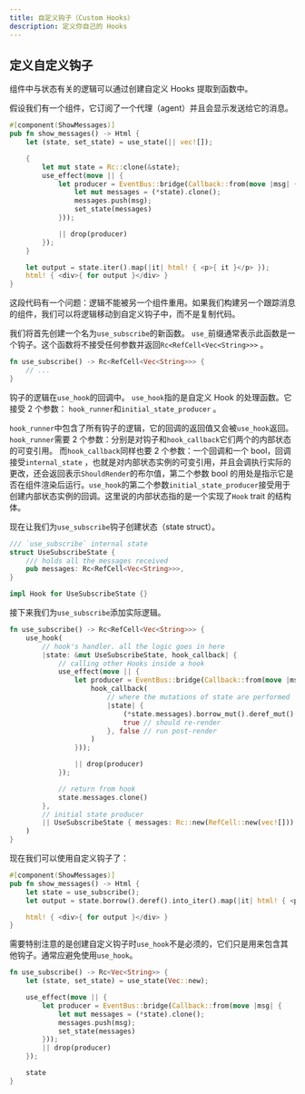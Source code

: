 ```yaml
---
title: 自定义钩子（Custom Hooks）
description: 定义你自己的 Hooks
---
```


## 定义自定义钩子

组件中与状态有关的逻辑可以通过创建自定义 Hooks 提取到函数中。

假设我们有一个组件，它订阅了一个代理（agent）并且会显示发送给它的消息。

```rust
#[component(ShowMessages)]
pub fn show_messages() -> Html {
    let (state, set_state) = use_state(|| vec![]);

    {
        let mut state = Rc::clone(&state);
        use_effect(move || {
            let producer = EventBus::bridge(Callback::from(move |msg| {
                let mut messages = (*state).clone();
                messages.push(msg);
                set_state(messages)
            }));

            || drop(producer)
        });
    }

    let output = state.iter().map(|it| html! { <p>{ it }</p> });
    html! { <div>{ for output }</div> }
}
```

这段代码有一个问题：逻辑不能被另一个组件重用。如果我们构建另一个跟踪消息的组件，我们可以将逻辑移动到自定义钩子中，而不是复制代码。

我们将首先创建一个名为`use_subscribe`的新函数。 `use_`前缀通常表示此函数是一个钩子。这个函数将不接受任何参数并返回`Rc<RefCell<Vec<String>>>` 。

```rust
fn use_subscribe() -> Rc<RefCell<Vec<String>>> {
    // ...
}
```

钩子的逻辑在`use_hook`的回调中。 `use_hook`指的是自定义 Hook 的处理函数。它接受 2 个参数： `hook_runner`和`initial_state_producer` 。

`hook_runner`中包含了所有钩子的逻辑，它的回调的返回值又会被`use_hook`返回。 `hook_runner`需要 2 个参数：分别是对钩子和`hook_callback`它们两个的内部状态的可变引用。 而`hook_callback`同样也要 2 个参数：一个回调和一个 bool，回调接受`internal_state` ，也就是对内部状态实例的可变引用，并且会调执行实际的更改，还会返回表示`ShouldRender`的布尔值，第二个参数 bool 的用处是指示它是否在组件渲染后运行。`use_hook`的第二个参数`initial_state_producer`接受用于创建内部状态实例的回调。这里说的内部状态指的是一个实现了`Hook` trait 的结构体。

现在让我们为`use_subscribe`钩子创建状态（state struct）。

```rust
/// `use_subscribe` internal state
struct UseSubscribeState {
    /// holds all the messages received
    pub messages: Rc<RefCell<Vec<String>>>,
}

impl Hook for UseSubscribeState {}
```

接下来我们为`use_subscribe`添加实际逻辑。

```rust
fn use_subscribe() -> Rc<RefCell<Vec<String>>> {
    use_hook(
        // hook's handler. all the logic goes in here
        |state: &mut UseSubscribeState, hook_callback| {
            // calling other Hooks inside a hook
            use_effect(move || {
                let producer = EventBus::bridge(Callback::from(move |msg| {
                    hook_callback(
                        // where the mutations of state are performed
                        |state| {
                            (*state.messages).borrow_mut().deref_mut().push(msg);
                            true // should re-render
                        }, false // run post-render
                    )
                }));

                || drop(producer)
            });

            // return from hook
            state.messages.clone()
        },
        // initial state producer
        || UseSubscribeState { messages: Rc::new(RefCell::new(vec![])) },
    )
}
```

现在我们可以使用自定义钩子了：

```rust
#[component(ShowMessages)]
pub fn show_messages() -> Html {
    let state = use_subscribe();
    let output = state.borrow().deref().into_iter().map(|it| html! { <p>{ it }</p> });

    html! { <div>{ for output }</div> }
}
```

需要特别注意的是创建自定义钩子时`use_hook`不是必须的，它们只是用来包含其他钩子。通常应避免使用`use_hook`。

```rust
fn use_subscribe() -> Rc<Vec<String>> {
    let (state, set_state) = use_state(Vec::new);

    use_effect(move || {
        let producer = EventBus::bridge(Callback::from(move |msg| {
            let mut messages = (*state).clone();
            messages.push(msg);
            set_state(messages)
        }));
        || drop(producer)
    });

    state
}
```
